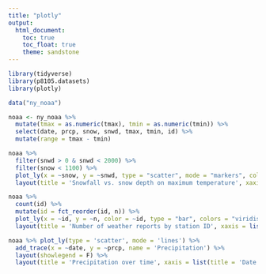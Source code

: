 ```yaml
---
title: "plotly"
output: 
  html_document:
    toc: true
    toc_float: true
    theme: sandstone
---
```


```r

library(tidyverse)
library(p8105.datasets)
library(plotly)

```

```r

data("ny_noaa")

noaa <- ny_noaa %>% 
  mutate(tmax = as.numeric(tmax), tmin = as.numeric(tmin)) %>% 
  select(date, prcp, snow, snwd, tmax, tmin, id) %>% 
  mutate(range = tmax - tmin)

```

```r

noaa %>% 
  filter(snwd > 0 & snwd < 2000) %>% 
  filter(snow < 1100) %>% 
  plot_ly(x = ~snow, y = ~snwd, type = "scatter", mode = "markers", color = ~tmax, alpha = 0.5) %>% 
  layout(title = 'Snowfall vs. snow depth on maximum temperature', xaxis = list(title = 'Snowfall (mm)'), yaxis = list(title = 'Snow depth (mm)'))

```

```r

noaa %>% 
  count(id) %>% 
  mutate(id = fct_reorder(id, n)) %>% 
  plot_ly(x = ~id, y = ~n, color = ~id, type = "bar", colors = "viridis") %>% 
  layout(title = 'Number of weather reports by station ID', xaxis = list(title = 'Weather station ID'))

```

```r

noaa %>% plot_ly(type = 'scatter', mode = 'lines') %>%
  add_trace(x = ~date, y = ~prcp, name = 'Precipitation') %>%
  layout(showlegend = F) %>% 
  layout(title = 'Precipitation over time', xaxis = list(title = 'Date of observation'), yaxis = list(title = 'Precipitation (tenths of mm)'))

```



